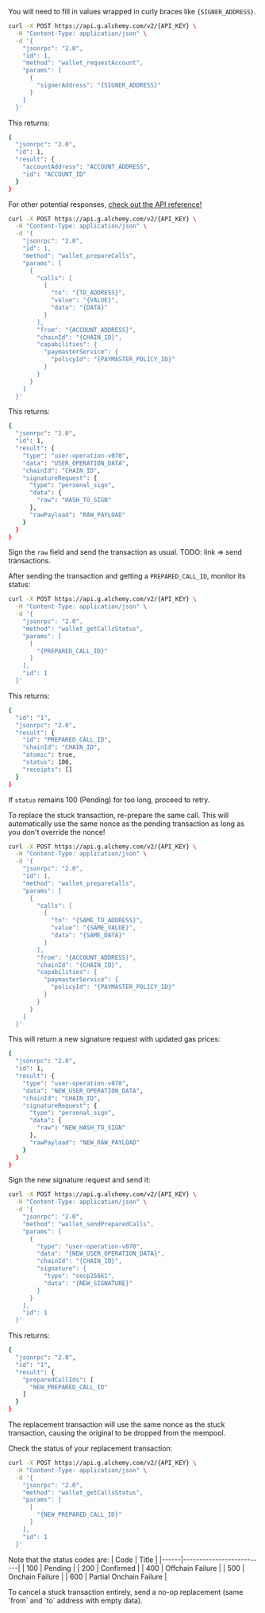 You will need to fill in values wrapped in curly braces like `{SIGNER_ADDRESS}`.

<Steps>

<Step title="(If needed) Request an account">

```bash
curl -X POST https://api.g.alchemy.com/v2/{API_KEY} \
  -H "Content-Type: application/json" \
  -d '{
    "jsonrpc": "2.0",
    "id": 1,
    "method": "wallet_requestAccount",
    "params": [
      {
        "signerAddress": "{SIGNER_ADDRESS}"
      }
    ]
  }'
```

This returns:

```bash
{
  "jsonrpc": "2.0",
  "id": 1,
  "result": {
    "accountAddress": "ACCOUNT_ADDRESS",
    "id": "ACCOUNT_ID"
  }
}
```

For other potential responses, [check out the API reference!](https://www.alchemy.com/docs/wallets/api-reference/smart-wallets/wallet-api-endpoints/wallet-api-endpoints/wallet-request-account)

</Step>

<Step title="Send the initial transaction">

```bash
curl -X POST https://api.g.alchemy.com/v2/{API_KEY} \
  -H "Content-Type: application/json" \
  -d '{
    "jsonrpc": "2.0",
    "id": 1,
    "method": "wallet_prepareCalls",
    "params": [
      {
        "calls": [
          {
            "to": "{TO_ADDRESS}",
            "value": "{VALUE}",
            "data": "{DATA}"
          }
        ],
        "from": "{ACCOUNT_ADDRESS}",
        "chainId": "{CHAIN_ID}",
        "capabilities": {
          "paymasterService": {
            "policyId": "{PAYMASTER_POLICY_ID}"
          }
        }
      }
    ]
  }'
```

This returns:

```bash
{
  "jsonrpc": "2.0",
  "id": 1,
  "result": {
    "type": "user-operation-v070",
    "data": "USER_OPERATION_DATA",
    "chainId": "CHAIN_ID",
    "signatureRequest": {
      "type": "personal_sign",
      "data": {
        "raw": "HASH_TO_SIGN"
      },
      "rawPayload": "RAW_PAYLOAD"
    }
  }
}
```

Sign the `raw` field and send the transaction as usual. TODO: link => send transactions.

</Step>

<Step title="Check the transaction status">

After sending the transaction and getting a `PREPARED_CALL_ID`, monitor its status:

```bash
curl -X POST https://api.g.alchemy.com/v2/{API_KEY} \
  -H "Content-Type: application/json" \
  -d '{
    "jsonrpc": "2.0",
    "method": "wallet_getCallsStatus",
    "params": [
      [
        "{PREPARED_CALL_ID}"
      ]
    ],
    "id": 1
  }'
```

This returns:

```bash
{
  "id": "1",
  "jsonrpc": "2.0",
  "result": {
    "id": "PREPARED_CALL_ID",
    "chainId": "CHAIN_ID",
    "atomic": true,
    "status": 100,
    "receipts": []
  }
}
```

If `status` remains 100 (Pending) for too long, proceed to retry.

</Step>

<Step title="Re-prepare the same call">

To replace the stuck transaction, re-prepare the same call. This will automatically use the same nonce as the pending transaction as long as you don't override the nonce!

```bash
curl -X POST https://api.g.alchemy.com/v2/{API_KEY} \
  -H "Content-Type: application/json" \
  -d '{
    "jsonrpc": "2.0",
    "id": 1,
    "method": "wallet_prepareCalls",
    "params": [
      {
        "calls": [
          {
            "to": "{SAME_TO_ADDRESS}",
            "value": "{SAME_VALUE}",
            "data": "{SAME_DATA}"
          }
        ],
        "from": "{ACCOUNT_ADDRESS}",
        "chainId": "{CHAIN_ID}",
        "capabilities": {
          "paymasterService": {
            "policyId": "{PAYMASTER_POLICY_ID}"
          }
        }
      }
    ]
  }'
```

This will return a new signature request with updated gas prices:

```bash
{
  "jsonrpc": "2.0",
  "id": 1,
  "result": {
    "type": "user-operation-v070",
    "data": "NEW_USER_OPERATION_DATA",
    "chainId": "CHAIN_ID",
    "signatureRequest": {
      "type": "personal_sign",
      "data": {
        "raw": "NEW_HASH_TO_SIGN"
      },
      "rawPayload": "NEW_RAW_PAYLOAD"
    }
  }
}
```

</Step>

<Step title="Sign and send the replacement transaction">

Sign the new signature request and send it:

```bash
curl -X POST https://api.g.alchemy.com/v2/{API_KEY} \
  -H "Content-Type: application/json" \
  -d '{
    "jsonrpc": "2.0",
    "method": "wallet_sendPreparedCalls",
    "params": [
      {
        "type": "user-operation-v070",
        "data": "{NEW_USER_OPERATION_DATA}",
        "chainId": "{CHAIN_ID}",
        "signature": {
          "type": "secp256k1",
          "data": "{NEW_SIGNATURE}"
        }
      }
    ],
    "id": 1
  }'
```

This returns:

```bash
{
  "jsonrpc": "2.0",
  "id": "1",
  "result": {
    "preparedCallIds": [
      "NEW_PREPARED_CALL_ID"
    ]
  }
}
```

The replacement transaction will use the same nonce as the stuck transaction, causing the original to be dropped from the mempool.

</Step>

<Step title="Monitor the replacement transaction">

Check the status of your replacement transaction:

```bash
curl -X POST https://api.g.alchemy.com/v2/{API_KEY} \
  -H "Content-Type: application/json" \
  -d '{
    "jsonrpc": "2.0",
    "method": "wallet_getCallsStatus",
    "params": [
      [
        "{NEW_PREPARED_CALL_ID}"
      ]
    ],
    "id": 1
  }'
```

Note that the status codes are:
| Code | Title |
|------|--------------------------|
| 100 | Pending |
| 200 | Confirmed |
| 400 | Offchain Failure |
| 500 | Onchain Failure |
| 600 | Partial Onchain Failure |

</Step>

</Steps>

<Tip>
  To cancel a stuck transaction entirely, send a no-op replacement (same `from`
  and `to` address with empty data).
</Tip>
